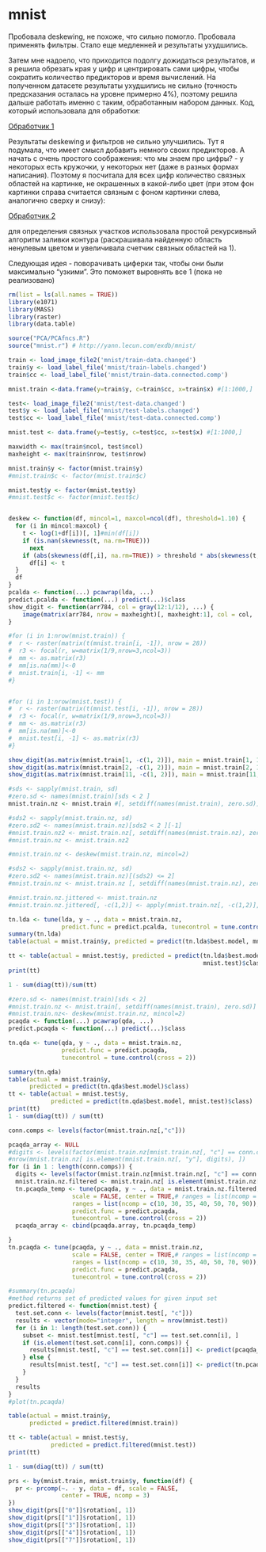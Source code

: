 mnist
========

Пробовала deskewing, не похоже, что сильно помогло. Пробовала применять фильтры. Стало еще медленней и результаты ухудшились.

Затем мне надоело, что приходится подолгу дожидаться результатов, и я решила обрезать края у цифр и центрировать сами цифры, чтобы сократить количество предикторов и время вычислений. На полученном датасете результаты ухудшились не сильно (точность предсказания осталась на уровне примерно 4%), поэтому решила дальше работать именно с таким, обработанным набором данных. Код, который использовала для обработки:

[Обработчик 1](preprocessor.R)

Результаты deskewing и фильтров не сильно улучшились. Тут я подумала, что имеет смысл добавить немного своих предикторов. А начать с очень простого соображения: что мы знаем про цифры? - у некоторых есть кружочки, у некоторых нет (даже в разных формах написания). Поэтому я посчитала для всех цифр количество связных областей на картинке, не окрашенных в какой-либо цвет (при этом фон картинки справа считается связным с фоном картинки слева, аналогично сверху и снизу):

[Обработчик 2](preprocessor_2.R)

для определения связных участков использовала простой рекурсивный алгоритм заливки контура (раскрашивала найденную область ненулевым цветом и увеличивала счетчик связных областей на 1).

Следующая идея - поворачивать циферки так, чтобы они были максимально "узкими". Это поможет выровнять все 1 (пока не реализовано)

```r
rm(list = ls(all.names = TRUE))
library(e1071)
library(MASS)
library(raster)
library(data.table)

source("PCA/PCAfncs.R")
source("mnist.r") # http://yann.lecun.com/exdb/mnist/

train <- load_image_file2('mnist/train-data.changed')
train$y <- load_label_file('mnist/train-labels.changed')
train$cc <- load_label_file('mnist/train-data.connected.comp')

mnist.train <-data.frame(y=train$y, c=train$cc, x=train$x) #[1:1000,]

test<- load_image_file2('mnist/test-data.changed')
test$y <- load_label_file('mnist/test-labels.changed')
test$cc <- load_label_file('mnist/test-data.connected.comp')

mnist.test <- data.frame(y=test$y, c=test$cc, x=test$x) #[1:1000,]

maxwidth <- max(train$ncol, test$ncol)
maxheight <- max(train$nrow, test$nrow)

mnist.train$y <- factor(mnist.train$y)
#mnist.train$c <- factor(mnist.train$c)

mnist.test$y <- factor(mnist.test$y)
#mnist.test$c <- factor(mnist.test$c)


deskew <- function(df, mincol=1, maxcol=ncol(df), threshold=1.10) {
  for (i in mincol:maxcol) {
    t <- log(1+df[i])[, 1]#min(df[i])
    if (is.nan(skewness(t, na.rm=TRUE)))
      next 
    if (abs(skewness(df[,i], na.rm=TRUE)) > threshold * abs(skewness(t, na.rm=TRUE)))
      df[i] <- t
  }
  df
}
pcalda <- function(...) pcawrap(lda, ...)
predict.pcalda <- function(...) predict(...)$class
show_digit <- function(arr784, col = gray(12:1/12), ...) {
    image(matrix(arr784, nrow = maxheight)[, maxheight:1], col = col, ...)
}

#for (i in 1:nrow(mnist.train)) {
#  r <- raster(matrix(t(mnist.train[i, -1]), nrow = 28))
#  r3 <- focal(r, w=matrix(1/9,nrow=3,ncol=3))
#  mm <- as.matrix(r3)
#  mm[is.na(mm)]<-0
#  mnist.train[i, -1] <- mm
#}


#for (i in 1:nrow(mnist.test)) {
#  r <- raster(matrix(t(mnist.test[i, -1]), nrow = 28))
#  r3 <- focal(r, w=matrix(1/9,nrow=3,ncol=3))
#  mm <- as.matrix(r3)
#  mm[is.na(mm)]<-0
#  mnist.test[i, -1] <- as.matrix(r3)
#}
```

```r

show_digit(as.matrix(mnist.train[1, -c(1, 2)]), main = mnist.train[1, 1])
show_digit(as.matrix(mnist.train[2, -c(1, 2)]), main = mnist.train[2, 1])
show_digit(as.matrix(mnist.train[11, -c(1, 2)]), main = mnist.train[11, 1])

#sds <- sapply(mnist.train, sd)
#zero.sd <- names(mnist.train)[sds < 2 ]
mnist.train.nz <- mnist.train #[, setdiff(names(mnist.train), zero.sd)]

#sds2 <- sapply(mnist.train.nz, sd)
#zero.sd2 <- names(mnist.train.nz)[sds2 < 2 ][-1]
#mnist.train.nz2 <- mnist.train.nz[, setdiff(names(mnist.train.nz), zero.sd2)]
#mnist.train.nz <- mnist.train.nz2 

#mnist.train.nz <- deskew(mnist.train.nz, mincol=2)

#sds2 <- sapply(mnist.train.nz, sd)
#zero.sd2 <- names(mnist.train.nz)[(sds2) <= 2]
#mnist.train.nz <- mnist.train.nz [, setdiff(names(mnist.train.nz), zero.sd2)]
```

```r
#mnist.train.nz.jittered <- mnist.train.nz
#mnist.train.nz.jittered[, -c(1,2)] <- apply(mnist.train.nz[, -c(1,2)], 2, jitter)

tn.lda <- tune(lda, y ~ ., data = mnist.train.nz,
               predict.func = predict.pcalda, tunecontrol = tune.control(cross = 2))
summary(tn.lda)
table(actual = mnist.train$y, predicted = predict(tn.lda$best.model, mnist.train)$class)

tt <- table(actual = mnist.test$y, predicted = predict(tn.lda$best.model,
                                                       mnist.test)$class)
print(tt)

1 - sum(diag(tt))/sum(tt)
```

```r
#zero.sd <- names(mnist.train)[sds < 2]
#mnist.train.nz <- mnist.train[, setdiff(names(mnist.train), zero.sd)]
#mnist.train.nz<- deskew(mnist.train.nz, mincol=2)
pcaqda <- function(...) pcawrap(qda, ...)
predict.pcaqda <- function(...) predict(...)$class

```
```r

tn.qda <- tune(qda, y ~ ., data = mnist.train.nz,
               predict.func = predict.pcaqda,
               tunecontrol = tune.control(cross = 2))

summary(tn.qda)
table(actual = mnist.train$y,
      predicted = predict(tn.qda$best.model)$class)
tt <- table(actual = mnist.test$y,
            predicted = predict(tn.qda$best.model, mnist.test)$class)
print(tt)
1 - sum(diag(tt)) / sum(tt)

```
```r
conn.comps <- levels(factor(mnist.train.nz[,"c"]))

pcaqda_array <- NULL
#digits <- levels(factor(mnist.train.nz[mnist.train.nz[, "c"] == conn.comps[6], ][, 1]))
#nrow(mnist.train.nz[ is.element(mnist.train.nz[, "y"], digits), ])
for (i in 1 : length(conn.comps)) {
  digits <- levels(factor(mnist.train.nz[mnist.train.nz[, "c"] == conn.comps[i], ][, 1]))
  mnist.train.nz.filtered <- mnist.train.nz[ is.element(mnist.train.nz[, "y"], digits), ]
  tn.pcaqda_temp <- tune(pcaqda, y ~ ., data = mnist.train.nz.filtered,
                  scale = FALSE, center = TRUE,# ranges = list(ncomp = c(1, 10, 20, 40, 50)),
                  ranges = list(ncomp = c(10, 30, 35, 40, 50, 70, 90)),
                  predict.func = predict.pcaqda,
                  tunecontrol = tune.control(cross = 2))
  pcaqda_array <- cbind(pcaqda.array, tn.pcaqda_temp)

}
tn.pcaqda <- tune(pcaqda, y ~ ., data = mnist.train.nz,
                  scale = FALSE, center = TRUE,# ranges = list(ncomp = c(1, 10, 20, 40, 50)),
                  ranges = list(ncomp = c(10, 30, 35, 40, 50, 70, 90)),
                  predict.func = predict.pcaqda,
                  tunecontrol = tune.control(cross = 2))

#summary(tn.pcaqda)
#method returns set of predicted values for given input set
predict.filtered <- function(mnist.test) {
  test.set.conn <- levels(factor(mnist.test[, "c"]))
  results <- vector(mode="integer", length = nrow(mnist.test))
  for (i in 1: length(test.set.conn)) {
    subset <- mnist.test[mnist.test[, "c"] == test.set.conn[i], ]
    if (is.element(test.set.conn[i], conn.comps)) {
      results[mnist.test[, "c"] == test.set.conn[i]] <- predict(pcaqda_array[i]$best.model, subset)$class
    } else {
      results[mnist.test[, "c"] == test.set.conn[i]] <- predict(tn.pcaqda$best.model, subset)$class
    }
  }
  results
}
#plot(tn.pcaqda)

table(actual = mnist.train$y,
      predicted = predict.filtered(mnist.train))

tt <- table(actual = mnist.test$y,
            predicted = predict.filtered(mnist.test))
print(tt)

1 - sum(diag(tt)) / sum(tt)
```

```r
prs <- by(mnist.train, mnist.train$y, function(df) {
  pr <- prcomp(~. - y, data = df, scale = FALSE,
               center = TRUE, ncomp = 3)
})
show_digit(prs[["0"]]$rotation[, 1])
show_digit(prs[["1"]]$rotation[, 1])
show_digit(prs[["3"]]$rotation[, 1])
show_digit(prs[["4"]]$rotation[, 1])
show_digit(prs[["7"]]$rotation[, 1])
```
